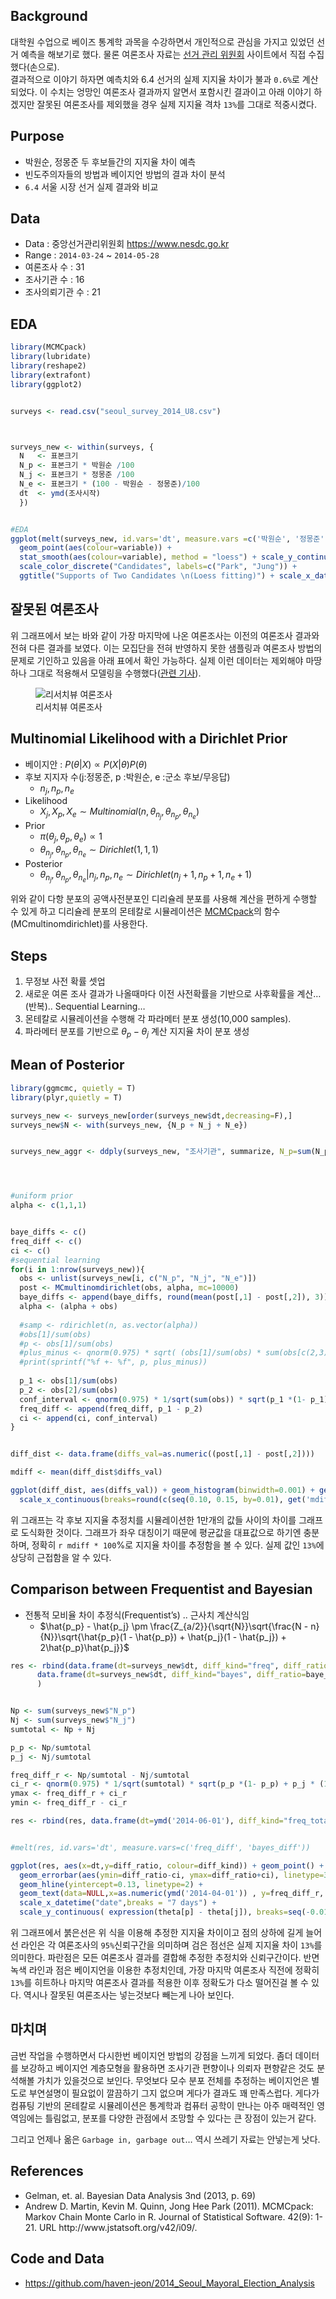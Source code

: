 ## Background 

대학원 수업으로 베이즈 통계학 과목을 수강하면서 개인적으로 관심을 가지고 있었던 선거 예측을 해보기로 했다. 물론 여론조사 자료는 [선거 관리 위원회](https://www.nesdc.go.kr) 사이트에서 직접 수집했다(손으로).  
결과적으로 이야기 하자면 예측치와 6.4 선거의 실제 지지율 차이가 불과 `0.6%`로 계산되었다. 이 수치는 엉망인 여론조사 결과까지 알면서 포함시킨 결과이고 아래 이야기 하겠지만 잘못된 여론조사를 제외했을 경우 실제 지지율 격차 `13%`를 그대로 적중시켰다. 

## Purpose 

* 박원순, 정몽준 두 후보들간의 지지율 차이 예측
* 빈도주의자들의 방법과 베이지언 방법의 결과 차이 분석 
* `6.4` 서울 시장 선거 실제 결과와 비교 


## Data 

* Data : 중앙선거관리위원회 <https://www.nesdc.go.kr>
* Range : `2014-03-24` ~ `2014-05-28`
* 여론조사 수  : 31 
* 조사기관 수 : 16
* 조사의뢰기관 수 : 21


## EDA 


```r
library(MCMCpack)
library(lubridate)
library(reshape2)
library(extrafont)
library(ggplot2)


surveys <- read.csv("seoul_survey_2014_U8.csv")



surveys_new <- within(surveys, {
  N   <- 표본크기
  N_p <- 표본크기 * 박원순 /100
  N_j <- 표본크기 * 정몽준 /100
  N_e <- 표본크기 * (100 - 박원순 - 정몽준)/100 
  dt  <- ymd(조사시작)
  })


#EDA 
ggplot(melt(surveys_new, id.vars='dt', measure.vars =c('박원순', '정몽준')), aes(dt, value)) + 
  geom_point(aes(colour=variable)) + 
  stat_smooth(aes(colour=variable), method = "loess") + scale_y_continuous("Support Ratio(%)", limits=c(0,100)) + 
  scale_color_discrete("Candidates", labels=c("Park", "Jung")) + 
  ggtitle("Supports of Two Candidates \n(Loess fitting)") + scale_x_datetime(breaks='7 days') 

```

## 잘못된 여론조사 

위 그래프에서 보는 바와 같이 가장 마지막에 나온 여론조사는 이전의 여론조사 결과와 전혀 다른 결과를 보였다. 이는 모집단을 전혀 반영하지 못한 샘플링과 여론조사 방법의 문제로 기인하고 있음을 아래 표에서 확인 가능하다. 실제 이런 데이터는 제외해야 마땅하나 그대로 적용해서 모델링을 수행했다([관련 기사](http://amn.kr/sub_read.html?uid=14556&section=sc25)).  

![리서치뷰 여론조사](wrong.png)



## Multinomial Likelihood with a Dirichlet Prior

* 베이지안 : $P(\theta|X) \propto P(X|\theta)P(\theta)$
* 후보 지지자 수(j:정몽준, p :박원순, e :군소 후보/무응답)
    + $n_j, n_p, n_e$
* Likelihood 
    + $X_j,X_p,X_e \sim Multinomial(n, \theta_{n_j}, \theta_{n_p}, \theta_{n_e})$ 
* Prior 
    + $\pi(\theta_j, \theta_p, \theta_e) \propto 1$ 
    + $\theta_{n_j}, \theta_{n_p}, \theta_{n_e} \sim Dirichlet(1,1,1)$ 
* Posterior 
    + $\theta_{n_j}, \theta_{n_p}, \theta_{n_e}|n_j,n_p,n_e \sim Dirichlet(n_j + 1, n_p + 1, n_e + 1)$

위와 같이 다항 분포의 공액사전분포인 디리슐레 분포를 사용해 계산을 편하게 수행할 수 있게 하고 디리슐레 분포의 몬테칼로 시뮬레이션은 [MCMCpack](http://cran.r-project.org/web/packages/MCMCpack/index.html)의 함수(MCmultinomdirichlet)를 사용한다. 

## Steps 

1. 무정보 사전 확률 셋업
2. 새로운 여론 조사 결과가 나올때마다 이전 사전확률을 기반으로 사후확률을 계산...(반복).. Sequential Learning...
3. 몬테칼로 시뮬레이션을 수행해 각 파라메터 분포 생성(10,000 samples). 
3. 파라메터 분포를 기반으로 $\theta_p - \theta_j$ 계산 지지율 차이 분포 생성 


## Mean of Posterior

```r
library(ggmcmc, quietly = T)
library(plyr,quietly = T)

surveys_new <- surveys_new[order(surveys_new$dt,decreasing=F),]
surveys_new$N <- with(surveys_new, {N_p + N_j + N_e})


surveys_new_aggr <- ddply(surveys_new, "조사기관", summarize, N_p=sum(N_p), N_j=sum(N_j), N_e=sum(N_e), N=sum(N))




#uniform prior 
alpha <- c(1,1,1)


baye_diffs <- c()
freq_diff <- c()
ci <- c()
#sequential learning  
for(i in 1:nrow(surveys_new)){
  obs <- unlist(surveys_new[i, c("N_p", "N_j", "N_e")])
  post <- MCmultinomdirichlet(obs, alpha, mc=10000)
  baye_diffs <- append(baye_diffs, round(mean(post[,1] - post[,2]), 3))
  alpha <- (alpha + obs)
  
  #samp <- rdirichlet(n, as.vector(alpha))
  #obs[1]/sum(obs) 
  #p <- obs[1]/sum(obs)
  #plus_minus <- qnorm(0.975) * sqrt( (obs[1]/sum(obs) * sum(obs[c(2,3)])/sum(obs))/(sum(obs) - 1))
  #print(sprintf("%f +- %f", p, plus_minus))
  
  p_1 <- obs[1]/sum(obs)
  p_2 <- obs[2]/sum(obs)
  conf_interval <- qnorm(0.975) * 1/sqrt(sum(obs)) * sqrt(p_1 *(1- p_1) + p_2 * (1 - p_2) + 2 * p_1 * p_2)
  freq_diff <- append(freq_diff, p_1 - p_2)
  ci <- append(ci, conf_interval)
}


diff_dist <- data.frame(diffs_val=as.numeric((post[,1] - post[,2])))

mdiff <- mean(diff_dist$diffs_val)

ggplot(diff_dist, aes(diffs_val)) + geom_histogram(binwidth=0.001) + geom_vline(x=get('mdiff',envir =.GlobalEnv)) + 
  scale_x_continuous(breaks=round(c(seq(0.10, 0.15, by=0.01), get('mdiff',envir =.GlobalEnv)),3)) + xlab(expression(mean~of~theta[p]-theta[j])) 

```

위 그래프는 각 후보 지지율 추정치를 시뮬레이션한 1만개의 값들 사이의 차이를 그래프로 도식화한 것이다. 그래프가 좌우 대칭이기 때문에 평균값을 대표값으로 하기엔 충분하며, 정확히 `r mdiff * 100`%로 지지율 차이를 추정함을 볼 수 있다. 실제 값인 `13%`에 상당히 근접함을 알 수 있다. 


## Comparison between Frequentist and Bayesian 

* 전통적 모비율 차이 추정식(Frequentist's) .. 근사치 계산식임 
    + $\hat{p_p} - \hat{p_j} \pm \frac{Z_{a/2}}{\sqrt{N}}\sqrt{\frac{N - n}{N}}\sqrt{\hat{p_p}(1 - \hat{p_p}) + \hat{p_j}(1 - \hat{p_j}) + 2\hat{p_p}\hat{p_j}}$

```r
res <- rbind(data.frame(dt=surveys_new$dt, diff_kind="freq", diff_ratio=freq_diff, ci=ci),
      data.frame(dt=surveys_new$dt, diff_kind="bayes", diff_ratio=baye_diffs, ci=0)
      )


Np <- sum(surveys_new$"N_p")
Nj <- sum(surveys_new$"N_j")
sumtotal <- Np + Nj

p_p <- Np/sumtotal
p_j <- Nj/sumtotal

freq_diff_r <- Np/sumtotal - Nj/sumtotal
ci_r <- qnorm(0.975) * 1/sqrt(sumtotal) * sqrt(p_p *(1- p_p) + p_j * (1 - p_j) + 2 * p_p * p_j)
ymax <- freq_diff_r + ci_r
ymin <- freq_diff_r - ci_r

res <- rbind(res, data.frame(dt=ymd('2014-06-01'), diff_kind="freq_total", diff_ratio=freq_diff_r, ci=ci_r))


#melt(res, id.vars='dt', measure.vars=c('freq_diff', 'bayes_diff'))

ggplot(res, aes(x=dt,y=diff_ratio, colour=diff_kind)) + geom_point() + geom_line() + 
  geom_errorbar(aes(ymin=diff_ratio-ci, ymax=diff_ratio+ci), linetype=3, width=0) +  
  geom_hline(yintercept=0.13, linetype=2) + 
  geom_text(data=NULL,x=as.numeric(ymd('2014-04-01')) , y=freq_diff_r, label="6.4 Result", vjust=0, colour='black', size=5) + 
  scale_x_datetime("date",breaks = "7 days") +
  scale_y_continuous( expression(theta[p] - theta[j]), breaks=seq(-0.01,0.25, by=0.01)) + scale_color_discrete("Inference Methods")

```

위 그래프에서 붉은선은 위 식을 이용해 추정한 지지율 차이이고 점의 상하에 길게 늘어선 라인은 각 여론조사의 `95%`신뢰구간을 의미하며 검은 점선은 실제 지지율 차이 `13%`를 의미한다.  파란점은 모든 여론조사 결과를 결합해 추정한 추정치와 신뢰구간이다. 반면 녹색 라인과 점은 베이지언을 이용한 추정치인데, 가장 마지막 여론조사 직전에 정확히 `13%`를 히트하나 마지막 여론조사 결과를 적용한 이후 정확도가 다소 떨어진걸 볼 수 있다. 역시나 잘못된 여론조사는 넣는것보다 빼는게 나아 보인다. 



## 마치며 

금번 작업을 수행하면서 다시한번 베이지언 방법의 강점을 느끼게 되었다. 좀더 데이터를 보강하고 베이지언 계층모형을 활용하면 조사기관 편향이나 의뢰자 편향같은 것도 분석해볼 가치가 있을것으로 보인다. 무엇보다 모수 분포 전체를 추정하는 베이지언은 별도로 부연설명이 필요없이 깔끔하기 그지 없으며 게다가 결과도 꽤 만족스럽다. 게다가 컴퓨팅 기반의 몬테칼로 시뮬레이션은 통계학과 컴퓨터 공학이 만나는 아주 매력적인 영역임에는 틀림없고, 분포를 다양한 관점에서 조망할 수 있다는 큰 장점이 있는거 같다. 

그리고 언제나 옮은 `Garbage in, garbage out`... 역시 쓰레기 자료는 안넣는게 낫다. 



## References 
  * Gelman, et. al. Bayesian Data Analysis 3nd (2013, p. 69)
  *  Andrew D. Martin, Kevin M. Quinn, Jong Hee Park (2011). MCMCpack: Markov Chain Monte Carlo in R. Journal of
  Statistical Software. 42(9): 1-21. URL http://www.jstatsoft.org/v42/i09/.

## Code and Data
  * <https://github.com/haven-jeon/2014_Seoul_Mayoral_Election_Analysis>



